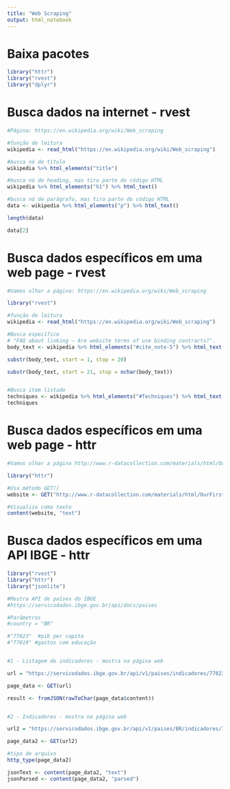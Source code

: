 ```yaml
---
title: "Web Scraping"
output: html_notebook
---
```


# Baixa pacotes
```r
library("httr")
library("rvest")
library("dplyr")
```


# Busca dados na internet - rvest
```r

#Página: https://en.wikipedia.org/wiki/Web_scraping

#função de leitura
wikipedia <- read_html("https://en.wikipedia.org/wiki/Web_scraping")

#busca nó de título
wikipedia %>% html_elements("title")

#busca nó de heading, mas tira parte do código HTML
wikipedia %>% html_elements("h1") %>% html_text()

#busca nó de parágrafo, mas tira parte do código HTML
data <- wikipedia %>% html_elements("p") %>% html_text()

length(data)

data[2]

```

# Busca dados específicos em uma web page - rvest
```r

#Vamos olhar a página: https://en.wikipedia.org/wiki/Web_scraping

library("rvest")

#função de leitura
wikipedia <- read_html("https://en.wikipedia.org/wiki/Web_scraping")

#Busca específico 
# "FAQ about linking – Are website terms of use binding contracts?".
body_text <- wikipedia %>% html_elements("#cite_note-5") %>% html_text()

substr(body_text, start = 1, stop = 20)

substr(body_text, start = 21, stop = nchar(body_text))


#Busca item listado
techniques <- wikipedia %>% html_elements("#Techniques") %>% html_text()
techniques
```


# Busca dados específicos em uma web page - httr
```r

#Vamos olhar a página http://www.r-datacollection.com/materials/html/OurFirstHTML.html

library("httr")

#Usa método GET()
website <- GET("http://www.r-datacollection.com/materials/html/OurFirstHTML.html")

#Visualiza como texto
content(website, "text")

```


# Busca dados específicos em uma API IBGE - httr
```r
library("rvest")
library("httr")
library("jsonlite")

#Mostra API de países do IBGE
#https://servicodados.ibge.gov.br/api/docs/paises

#Parâmetros
#country = "BR"

#"77823"  #pib per capita
#"77819" #gastos com educação


#1 - Listagem de indicadores - mostra na página web

url = "https://servicodados.ibge.gov.br/api/v1/paises/indicadores/77823"

page_data <- GET(url)

result <- fromJSON(rawToChar(page_data$content))


#2 - Indicadores - mostra na página web

url2 = "https://servicodados.ibge.gov.br/api/v1/paises/BR/indicadores/77819"

page_data2 <- GET(url2)

#tipo de arquivo
http_type(page_data2)

jsonText <- content(page_data2, "text")
jsonParsed <- content(page_data2, "parsed")
```



